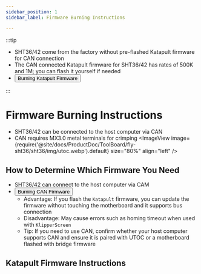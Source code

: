 ```yaml
---
sidebar_position: 1
sidebar_label: Firmware Burning Instructions

---
```








:::tip

* SHT36/42 come from the factory without pre-flashed Katapult firmware for CAN connection
* The CAN connected Katapult firmware for SHT36/42 has rates of 500K and 1M; you can flash it yourself if needed
* <Button variant="contained" disableElevation href="./bl">Burning Katapult Firmware</Button>

:::

# Firmware Burning Instructions

* SHT36/42 can be connected to the host computer via CAN
* CAN requires MX3.0 metal terminals for crimping
    <ImageView image={require('@site/docs/ProductDoc/ToolBoard/fly-sht36/sht36/img/utoc.webp').default} size="80%" align="left" />

## How to Determine Which Firmware You Need

* SHT36/42 can connect to the host computer via CAM
* <Button variant="contained" disableElevation href="./can">Burning CAN Firmware</Button>
    * Advantage: If you flash the `Katapult` firmware, you can update the firmware without touching the motherboard and it supports bus connection
    * Disadvantage: May cause errors such as homing timeout when used with `KlipperScreen`
    * Tip: If you need to use CAN, confirm whether your host computer supports CAN and ensure it is paired with UTOC or a motherboard flashed with bridge firmware

## Katapult Firmware Instructions

<CANBOOT />